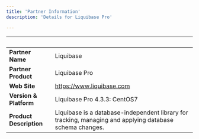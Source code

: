 ```yaml
---
title: 'Partner Information'
description: 'Details for Liquibase Pro'

---
```

| &nbsp;     | &nbsp; |
| ----------- | ----------- |
| **Partner Name**      | Liquibase       |
| **Partner Product**   |  Liquibase Pro       |
| **Web Site**      |    https://www.liquibase.com   |
| **Version & Platform**   |  Liquibase Pro 4.3.3: CentOS7      |
| **Product Description**      |  Liquibase is a database-independent library for tracking, managing and applying database schema changes.     |
